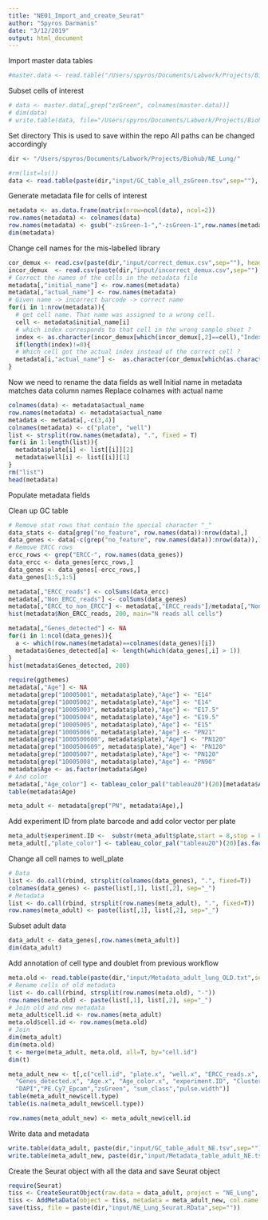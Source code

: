 ```yaml
---
title: "NE01_Import_and_create_Seurat"
author: "Spyros Darmanis"
date: "3/12/2019"
output: html_document
---
```


Import master data tables
```r
#master.data <- read.table("/Users/spyros/Documents/Labwork/Projects/Biohub/NE_Lung/input/CIRM_master_expression_count_table.tsv", row.names = 1)
```


Subset cells of interest 
```r
# data <- master.data[,grep("zsGreen", colnames(master.data))]
# dim(data)
# write.table(data, file="/Users/spyros/Documents/Labwork/Projects/Biohub/NE_Lung/input/GC_table_all_zsGreen.tsv")
```

Set directory
This is used to save within the repo
All paths can be changed accordingly
```r
dir <- "/Users/spyros/Documents/Labwork/Projects/Biohub/NE_Lung/"
```

```r
#rm(list=ls())
data <- read.table(paste(dir,"input/GC_table_all_zsGreen.tsv",sep=""), row.names = 1, header = T)
```

Generate metadata file for cells of interest
```r
metadata <- as.data.frame(matrix(nrow=ncol(data), ncol=2))
row.names(metadata) <- colnames(data)
row.names(metadata) <- gsub("-zsGreen-1-","-zsGreen-1",row.names(metadata))
dim(metadata)
```

Change cell names for the mis-labelled library
```r
cor_demux <- read.csv(paste(dir,"input/correct_demux.csv",sep=""), header=T)
incor_demux  <- read.csv(paste(dir,"input/incorrect_demux.csv",sep=""), header=T)
# Correct the names of the cells in the metadata file 
metadata[,"initial_name"] <- row.names(metadata)
metadata[,"actual_name"] <- row.names(metadata)
# Given name -> incorrect barcode -> correct name 
for(i in 1:nrow(metadata)){
  # get cell name. That name was assigned to a wrong cell. 
  cell <- metadata$initial_name[i]
  # which index corresponds to that cell in the wrong sample sheet ? 
  index <- as.character(incor_demux[which(incor_demux[,2]==cell),"Index"])
  if(length(index)!=0){
  # Which cell got the actual index instead of the correct cell ? 
  metadata[i,"actual_name"] <-  as.character(cor_demux[which(as.character(cor_demux$Index)==index),"SampleID"])}
}
```

Now we need to rename the data fields as well 
Initial name in metadata matches data column names 
Replace colnames with actual name 
```r
colnames(data) <- metadata$actual_name
row.names(metadata) <- metadata$actual_name
metadata <- metadata[,-c(3,4)]
colnames(metadata) <- c("plate", "well")
list <- strsplit(row.names(metadata), ".", fixed = T)
for(i in 1:length(list)){
  metadata$plate[i] <- list[[i]][2]
  metadata$well[i] <- list[[i]][1]
}
rm("list")
head(metadata)
```

Populate metadata fields

Clean up GC table
```r
# Remove stat rows that contain the special character "_"
data_stats <- data[grep("no_feature", row.names(data)):nrow(data),]
data_genes <- data[-c(grep("no_feature", row.names(data)):nrow(data)),]
# Remove ERCC rows 
ercc_rows <- grep("ERCC-", row.names(data_genes))
data_ercc <- data_genes[ercc_rows,]
data_genes <- data_genes[-ercc_rows,]
data_genes[1:5,1:5]
```

```r
metadata[,"ERCC_reads"] <- colSums(data_ercc) 
metadata[,"Non_ERCC_reads"] <- colSums(data_genes) 
metadata[,"ERCC_to_non_ERCC"] <- metadata[,"ERCC_reads"]/metadata[,"Non_ERCC_reads"]
hist(metadata$Non_ERCC_reads, 200, main="N reads all cells")
```

```r
metadata[,"Genes_detected"] <- NA
for(i in 1:ncol(data_genes)){
  a <- which(row.names(metadata)==colnames(data_genes)[i])
  metadata$Genes_detected[a] <- length(which(data_genes[,i] > 1))
}
hist(metadata$Genes_detected, 200)
```

```r
require(ggthemes)
metadata[,"Age"] <- NA 
metadata[grep("10005001", metadata$plate),"Age"] <- "E14"
metadata[grep("10005002", metadata$plate),"Age"] <- "E14"
metadata[grep("10005003", metadata$plate),"Age"] <- "E17.5"
metadata[grep("10005004", metadata$plate),"Age"] <- "E19.5"
metadata[grep("10005005", metadata$plate),"Age"] <- "E15"
metadata[grep("10005006", metadata$plate),"Age"] <- "PN21"
metadata[grep("1000500608", metadata$plate),"Age"] <- "PN120"
metadata[grep("1000500609", metadata$plate),"Age"] <- "PN120"
metadata[grep("10005007", metadata$plate),"Age"] <- "PN120"
metadata[grep("10005008", metadata$plate),"Age"] <- "PN90"
metadata$Age <- as.factor(metadata$Age)
# And color 
metadata[,"Age_color"] <- tableau_color_pal("tableau20")(20)[metadata$Age]
table(metadata$Age)
```

```r
meta_adult <- metadata[grep("PN", metadata$Age),]
```

Add experiment ID from plate barcode and add color vector per plate 
```r
meta_adult$experiment.ID <-  substr(meta_adult$plate,start = 8,stop = 8)
meta_adult[,"plate_color"] <- tableau_color_pal("tableau20")(20)[as.factor(meta_adult$plate)]
```


Change all cell names to well_plate
```r
# Data
list <- do.call(rbind, strsplit(colnames(data_genes), ".", fixed=T))
colnames(data_genes) <- paste(list[,1], list[,2], sep="_")
# Metadata
list <- do.call(rbind, strsplit(row.names(meta_adult), ".", fixed=T))
row.names(meta_adult) <- paste(list[,1], list[,2], sep="_")
```

Subset adult data 
```r
data_adult <- data_genes[,row.names(meta_adult)]
dim(data_adult)
```

Add annotation of cell type and doublet from previous workflow 
```r
meta.old <- read.table(paste(dir,"input/Metadata_adult_lung_OLD.txt",sep=""), header=T, row.names = 1)
# Rename cells of old metadata
list <- do.call(rbind, strsplit(row.names(meta.old), "-"))
row.names(meta.old) <- paste(list[,1], list[,2], sep="_")
# Join old and new metadata
meta_adult$cell.id <- row.names(meta_adult)
meta.old$cell.id <- row.names(meta.old)
# Join
dim(meta_adult)
dim(meta.old)
t <- merge(meta_adult, meta.old, all=T, by="cell.id")
dim(t)
```

```r
meta_adult_new <- t[,c("cell.id", "plate.x", "well.x", "ERCC_reads.x", "Non_ERCC_reads.x", "ERCC_to_non_ERCC.x", 
  "Genes_detected.x", "Age.x", "Age_color.x", "experiment.ID", "Cluster_2d", "cell.type", "FSC", "SSC", "APC_Lineage",
  "DAPI","PE.Cy7_Epcam","zsGreen", "sum_class","pulse.width")]
table(meta_adult_new$cell.type)
table(is.na(meta_adult_new$cell.type))
```

```r
row.names(meta_adult_new) <- meta_adult_new$cell.id
```

Write data and metadata
```r
write.table(data_adult, paste(dir,"input/GC_table_adult_NE.tsv",sep=""))
write.table(meta_adult_new, paste(dir,"input/Metadata_table_adult_NE.tsv",sep=""))
```


Create the Seurat object with all the data and save Seurat object
```r
require(Seurat)
tiss <- CreateSeuratObject(raw.data = data_adult, project = "NE_Lung", meta.data = meta_adult_new, display.progress = T)
tiss <- AddMetaData(object = tiss, metadata = meta_adult_new, col.name = "Non_ERCC_reads.x")
save(tiss, file = paste(dir,"input/NE_Lung_Seurat.RData",sep=""))
```
